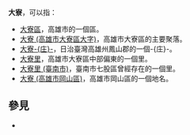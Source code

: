 '''大寮'''，可以指：
* [[大寮區|大寮區]]，高雄市的一個區。
* [[大寮_(高雄市大寮區大字)|大寮 (高雄市大寮區大字)]]，高雄市大寮區的主要聚落。
* [[大寮庄|大寮-{庄}-]]，日治臺灣高雄州鳳山郡的一個-{庄}-。
* [[大寮里|大寮里]]，高雄市大寮區中部偏東的一個里。
* [[大寮里_(臺南市)|大寮里 (臺南市)]]，臺南市七股區曾經存在的一個里。
* [[大寮_(高雄市岡山區)|大寮 (高雄市岡山區)]]，高雄市岡山區的一個地名。

== 參見 ==
* {{lookfrom|大寮}}

{{disambig|cat=二字地名消歧义}}